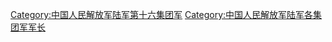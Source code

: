 [[Category:中国人民解放军陆军第十六集团军|Category:中国人民解放军陆军第十六集团军]]
[[Category:中国人民解放军陆军各集团军军长|Category:中国人民解放军陆军各集团军军长]]